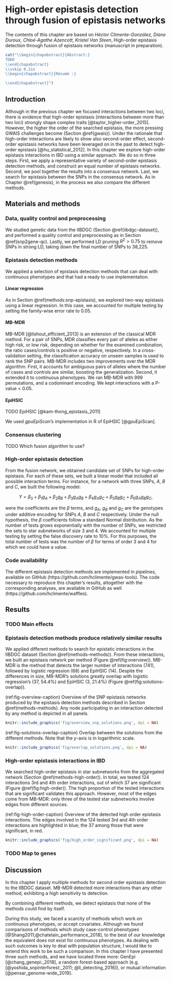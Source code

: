 # High-order epistasis detection through fusion of epistasis networks {#epi-network}

The contents of this chapter are based on *Héctor Climente-González, Diane Duroux, Chloé-Agathe Azencott, Kristel Van Steen*, High-order epistasis detection through fusion of epistasis networks (manuscript in preparation).

```r
cat("\\begin{chapabstract}{Abstract:}
TODO
\\end{chapabstract}
\\vskip 0.2in
\\begin{chapabstract}{Résumé :}

\\end{chapabstract}")
```

## Introduction

Although in the previous chapter we focused interactions between two loci, there is evidence that high-order epistasis (interactions between more
than two loci) strongly shape complex traits [@taylor_higher-order_2015]. However, the higher the order of the searched epistasis, the more pressing GWAIS challenges become (Section \@ref(gwais)). Under the rationale that high-order interactions are likely to show also second-order effect, second-order epistasis networks have been leveraged on in the past to detect high-order epistasis [@hu_statistical_2012]. In this chapter we explore high-order epistasis interactions in IBD using a similar approach. We do so in three steps. First, we apply a representative variety of second-order epistasis detection methods, and construct an equal number of epistasis networks. Second, we pool together the results into a consensus network. Last, we search for epistasis between the SNPs in the consensus network. As in Chapter \@ref(genesis), in the process we also compare the different methods.

## Materials and methods

### Data, quality control and preprocessing

We studied genetic data from the IIBDGC (Section \@ref(iibdgc-dataset)), and performed a quality control and preprocessing as in Section \@ref(snp2gene-qc). Lastly, we performed LD pruning $R^{2}>0.75$ to remove SNPs in strong LD, taking down the final number of SNPs to 38\,225.

### Epistasis detection methods {#methods-methods}

We applied a selection of epistasis detection methods that can deal with continuous phenotypes and that had a ready to use implementation.

#### Linear regression

As in Section \@ref(methods:snp-epistasis), we explored two-way epistasis using a linear regression. In this case, we accounted for multiple testing by setting the family-wise error rate to 0.05.

#### MB-MDR

MB-MDR [@lishout_efficient_2013] is an extension of the classical MDR method. For a pair of SNPs, MDR classifies every pair of alleles as either high risk, or low risk, depending on whether for the examined combination, the ratio cases/controls is positive or negative, respectively. In a cross-validation setting, the classification accuracy on unseen samples is used to rank the SNP pairs. MB-MDR includes two improvements over the MDR algorithm. First, it accounts for ambiguous pairs of alleles where the number of cases and controls are similar, boosting the generalization. Second, it extended it to continuous phenotypes. We ran MB-MDR with 999 permutations, and a codominant encoding. We kept interactions with a P-value \< 0.05.

#### EpiHSIC



TODO EpiHSIC [@kam-thong_epistasis_2011]

We used *gpuEpiScan*'s implementation in R of EpiHSIC [@gpuEpiScan].

### Consensus clustering

TODO Which fusion algorithm to use?

### High-order epistasis detection {#methods-high-order}

From the fusion network, we obtained candidate set of SNPs for high-order epistasis. For each of these sets, we built a linear model that included all possible interaction terms. For instance, for a network with three SNPs, *A*, *B* and *C*, we built the following model:

$$Y = \beta_0 + \beta_1 g_A + \beta_2 g_B + \beta_3 g_A g_B + \beta_4 g_A g_C  + \beta_5 g_B g_C + \beta_6 g_A g_B g_C,$$

were the coefficients are the $\beta$ terms, and $g_A$, $g_B$ and $g_C$ are the genotypes under additive encoding for SNPs *A*, *B* and *C* respectively.  Under the null hypothesis, the $\beta$ coefficients follow a standard Normal distribution. As the number of tests grows exponentially with the number of SNPs, we restricted the sets to star subnetworks of size 3 and 4. We accounted for multiple testing by setting the false discovery rate to 10%. For this purposes, the total number of tests was the number of $\beta$ for terms of order 3 and 4 for which we could have a value.

### Code availability

The different epistasis detection methods are implemented in pipelines, available on GitHub (https://github.com/hclimente/gwas-tools). The code necessary to reproduce this chapter's results, altogether with the corresponding analyses, are available in GitHub as well (https://github.com/hclimente/waffles).

## Results

### TODO Main effects

### Epistasis detection methods produce relatively similar results

We applied different methods to search for epistatic interactions in the IIBDGC dataset (Section \@ref(methods-methods)). From these interactions, we built an epistasis network per method (Figure \@ref(fig:overview)). MB-MDR is the method that detects the larger number of interactions (741), followed by logistic regression (68) and EpiHSIC (14). Despite the differences in size, MB-MDR's solutions greatly overlap with logistic regression's (37, 54.4%) and EpiHSIC (3, 21.4%) (Figure \@ref(fig:solutions-overlap)).

(ref:fig-overview-caption) Overview of the SNP epistasis networks produced by the epistasis detection methods described in Section \@ref(methods-methods). Any node participating in an interaction detected by any method is depicted in all panels.

```r
knitr::include_graphics('fig/overview_snp_solutions.png', dpi = NA)
```

(ref:fig-solutions-overlap-caption) Overlap between the solutions from the different methods. Note that the *y*-axis is in logarithmic scale.

```r
knitr::include_graphics('fig/overlap_solutions.png', dpi = NA)
```

### High-order epistasis interactions in IBD

We searched high-order epistasis in star subnetworks from the aggregated network (Section \@ref(methods-high-order)). In total, we tested 124 interactions 3rd and 4th order interactions, out of which 37 are significant (Figure \@ref(fig:high-order)). The high proportion of the tested interactions that are significant validates this approach. However, most of the edges come from MB-MDR: only three of the tested star subnetworks involve edges from different sources.

(ref:fig-high-order-caption) Overview of the detected high order epistasis interactions. The edges involved in the 124 tested 3rd and 4th order interactions are highlighted in blue; the 37 among those that were significant, in red.

```r
knitr::include_graphics('fig/high_order_significant.png', dpi = NA)
```

### TODO Map to genes

## Discussion

In this chapter I apply multiple methods for second order epistasis detection to the IIBDGC dataset. MB-MDR detected more interactions than any other method, exhibiting a high sensitivity to detection.

By combining different methods, we detect epistasis that none of the methods could find by itself.

During this study, we faced a scarcity of methods which work on continuous phenotypes, or accept covariates. Although we found comparisons of methods which study case-control phenotypes [@Shang2011;@chatelain_performance_2018], to the best of our knowledge the equivalent does not exist for continuous phenotypes. As dealing with such outcomes is key to deal with population structure, I would like to extend this work to be such a comparison. In this chapter I have presented three such methods, and we have located three more: GenEpi [@chang_genepi:_2018], a random forest-based approach (e.g. [@yoshida_snpinterforest:_2011; @li_detecting_2016]), or mutual information [@pensar_genome-wide_2019].